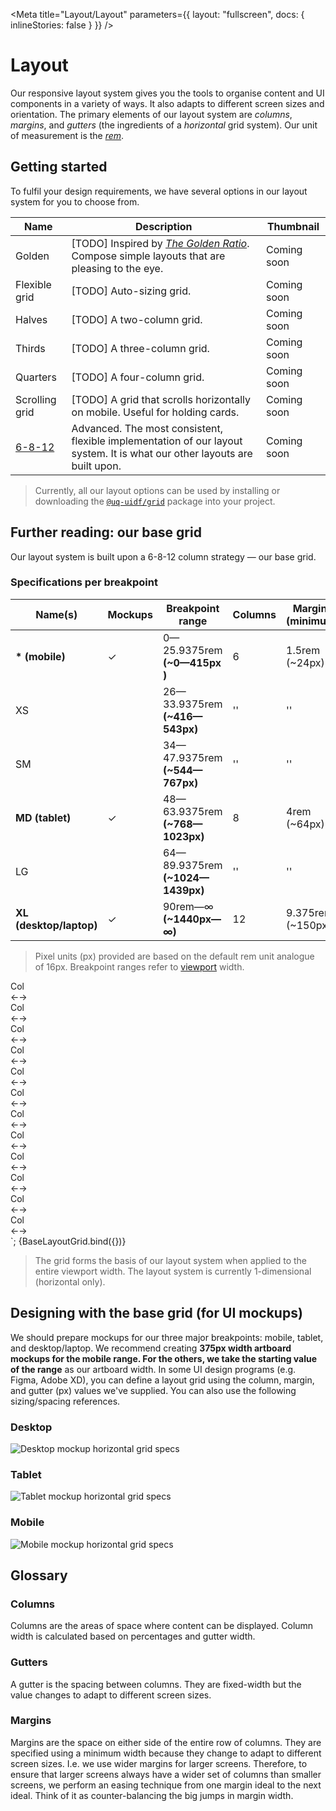 
<Meta title="Layout/Layout" parameters={{ layout: "fullscreen", docs: { inlineStories: false } }} />

# Layout

Our responsive layout system gives you the tools to organise content and UI
components in a variety of ways. It also adapts to different screen sizes and
orientation. The primary elements of our layout system are *columns*, *margins*,
and *gutters* (the ingredients of a *horizontal* grid system). Our unit of
measurement is the [*rem*](https://www.w3schools.com/cssref/css_units.asp).

## Getting started

To fulfil your design requirements, we have several options in our layout system
for you to choose from.

| Name         | Description | Thumbnail |
| ------------ | ----------- | ------------------ |
| Golden | [TODO] Inspired by [*The Golden Ratio*](https://www.canva.com/learn/what-is-the-golden-ratio/). Compose simple layouts that are pleasing to the eye. | Coming soon |
| Flexible grid | [TODO] Auto-sizing grid. | Coming soon |
| Halves | [TODO] A two-column grid. | Coming soon |
| Thirds | [TODO] A three-column grid. | Coming soon |
| Quarters | [TODO] A four-column grid. | Coming soon |
| Scrolling grid | [TODO] A grid that scrolls horizontally on mobile. Useful for holding cards. | Coming soon |
| [6-8-12](/?path=/docs/layout-grid--twelve-eight-six) | Advanced. The most consistent, flexible implementation of our layout system. It is what our other layouts are built upon. | Coming soon |

> Currently, all our layout options can be used by installing or downloading the
> [`@uq-uidf/grid`](?path=/docs/layout-grid--basic-usage) package into your
> project.

## Further reading: our base grid

Our layout system is built upon a 6-8-12 column strategy — our base grid.

### Specifications per breakpoint

| Name(s)                 | Mockups | Breakpoint range                 | Columns | Margins (minimum) | Gutters        | Max width          |
|-------------------------|---------|----------------------------------|---------|-------------------|----------------| ------------------ |
| **\* (mobile)**         | ✓       | 0—25.9375rem **(~0—415px )**     | 6       | 1.5rem (~24px)    | 1rem (~16px)   | Fluid              |
| XS                      |         | 26—33.9375rem **(~416—543px)**   | ''      | ''                | ''             | ''                 |
| SM                      |         | 34—47.9375rem **(~544—767px)**   | ''      | ''                | ''             | ''                 |
| **MD (tablet)**         | ✓       | 48—63.9375rem **(~768—1023px)**  | 8       | 4rem (~64px)      | 1.5rem (~24px) | Fluid              |
| LG                      |         | 64—89.9375rem **(~1024—1439px)** | ''      | ''                | ''             | ''                 |
| **XL (desktop/laptop)** | ✓       | 90rem—∞ **(~1440px—∞)**          | 12      | 9.375rem (~150px) | 2rem (~32px)   | 71.25rem (~1140px) |   

> Pixel units (px) provided are based on the default rem unit analogue of 16px.
> Breakpoint ranges refer to [viewport](https://www.w3schools.com/css/css_rwd_viewport.asp)
> width.

  <div class="uqds-base-layout-grid">
    <div class="uq-grid">
      <div class="uq-grid__col uq-grid__col--1 uq-grid__col--md-1 uq-grid__col--xl-1"><span>Col<br/>&larr;&rarr;</span></div>
      <div class="uq-grid__col uq-grid__col--1 uq-grid__col--md-1 uq-grid__col--xl-1"><span>Col<br/>&larr;&rarr;</span></div>
      <div class="uq-grid__col uq-grid__col--1 uq-grid__col--md-1 uq-grid__col--xl-1"><span>Col<br/>&larr;&rarr;</span></div>
      <div class="uq-grid__col uq-grid__col--1 uq-grid__col--md-1 uq-grid__col--xl-1"><span>Col<br/>&larr;&rarr;</span></div>
      <div class="uq-grid__col uq-grid__col--1 uq-grid__col--md-1 uq-grid__col--xl-1"><span>Col<br/>&larr;&rarr;</span></div>
      <div class="uq-grid__col uq-grid__col--1 uq-grid__col--md-1 uq-grid__col--xl-1"><span>Col<br/>&larr;&rarr;</span></div>
      <div class="uq-grid__col uq-grid__col--md-1 uq-grid__col--xl-1"><span>Col<br/>&larr;&rarr;</span></div>
      <div class="uq-grid__col uq-grid__col--md-1 uq-grid__col--xl-1"><span>Col<br/>&larr;&rarr;</span></div>
      <div class="uq-grid__col uq-grid__col--xl-1"><span>Col<br/>&larr;&rarr;</span></div>
      <div class="uq-grid__col uq-grid__col--xl-1"><span>Col<br/>&larr;&rarr;</span></div>
      <div class="uq-grid__col uq-grid__col--xl-1"><span>Col<br/>&larr;&rarr;</span></div>
      <div class="uq-grid__col uq-grid__col--xl-1"><span>Col<br/>&larr;&rarr;</span></div>
    </div>
  </div>
`;

<Story height={300} name="Base layout grid visualised">
  {BaseLayoutGrid.bind({})}
</Story>

> The grid forms the basis of our layout system when applied to the entire
> viewport width. The layout system is currently 1-dimensional (horizontal
> only).

## Designing with the base grid (for UI mockups)

We should prepare mockups for our three major breakpoints: mobile, tablet, and
desktop/laptop. We recommend creating **375px width artboard mockups for the
mobile range. For the others, we take the starting value of the range** as our
artboard width. In some UI design programs (e.g. Figma, Adobe XD), you can
define a layout grid using the column, margin, and gutter (px) values we've
supplied. You can also use the following sizing/spacing references.

### Desktop

![Desktop mockup horizontal grid specs](/images/12-column-horizontal-grid-desktop.png)

### Tablet

![Tablet mockup horizontal grid specs](/images/8-column-horizontal-grid-tablet.png)

### Mobile

![Mobile mockup horizontal grid specs](/images/6-column-horizontal-grid-mobile.png)

## Glossary

### Columns

Columns are the areas of space where content can be displayed. Column width is
calculated based on percentages and gutter width.

### Gutters

A gutter is the spacing between columns. They are fixed-width but the value
changes to adapt to different screen sizes.

### Margins

Margins are the space on either side of the entire row of columns. They are
specified using a minimum width because they change to adapt to different screen
sizes. I.e. we use wider margins for larger screens. Therefore, to ensure that
larger screens always have a wider set of columns than smaller screens, we
perform an easing technique from one margin ideal to the next ideal. Think of it
as counter-balancing the big jumps in margin width.
